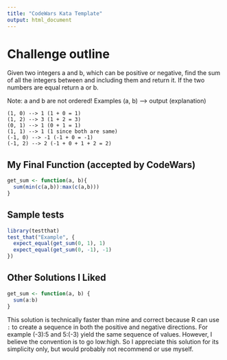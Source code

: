 ```yaml
---
title: "CodeWars Kata Template"
output: html_document
---
```



# Challenge outline

Given two integers a and b, which can be positive or negative, find the sum of all the integers between and including them and return it. If the two numbers are equal return a or b.

Note: a and b are not ordered!
Examples (a, b) --> output (explanation)

```
(1, 0) --> 1 (1 + 0 = 1)
(1, 2) --> 3 (1 + 2 = 3)
(0, 1) --> 1 (0 + 1 = 1)
(1, 1) --> 1 (1 since both are same)
(-1, 0) --> -1 (-1 + 0 = -1)
(-1, 2) --> 2 (-1 + 0 + 1 + 2 = 2)
```


## My Final Function (accepted by CodeWars)

```r
get_sum <- function(a, b){
  sum(min(c(a,b)):max(c(a,b)))
}
```

## Sample tests

```r
library(testthat)
test_that("Example", {
  expect_equal(get_sum(0, 1), 1)
  expect_equal(get_sum(0, -1), -1)
})

```


## Other Solutions I Liked

```r

get_sum <- function(a, b) {
  sum(a:b)
}

```

This solution is technically faster than mine and correct because R can use `:` to create a sequence in both the positive and negative directions. For example (-3):5 and 5:(-3) yield the same sequence of values. However, I believe the convention is to go low:high. So I appreciate this solution for its simplicity only, but would probably not recommend or use myself.



